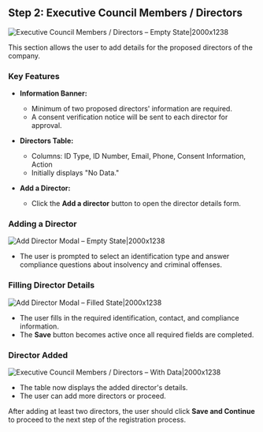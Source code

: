 ## Step 2: Executive Council Members / Directors

![Executive Council Members / Directors – Empty State|2000x1238](/guarantee18.png)

This section allows the user to add details for the proposed directors of the company.

### Key Features

- **Information Banner:**
  - Minimum of two proposed directors' information are required.
  - A consent verification notice will be sent to each director for approval.

- **Directors Table:**
  - Columns: ID Type, ID Number, Email, Phone, Consent Information, Action
  - Initially displays "No Data."

- **Add a Director:**
  - Click the **Add a director** button to open the director details form.

### Adding a Director

![Add Director Modal – Empty State|2000x1238](/guarantee19.png)

- The user is prompted to select an identification type and answer compliance questions about insolvency and criminal offenses.

### Filling Director Details

![Add Director Modal – Filled State|2000x1238](/guarantee20.png)

- The user fills in the required identification, contact, and compliance information.
- The **Save** button becomes active once all required fields are completed.

### Director Added

![Executive Council Members / Directors – With Data|2000x1238](/guarantee21.png)

- The table now displays the added director's details.
- The user can add more directors or proceed.

After adding at least two directors, the user should click **Save and Continue** to proceed to the next step of the registration process. 
